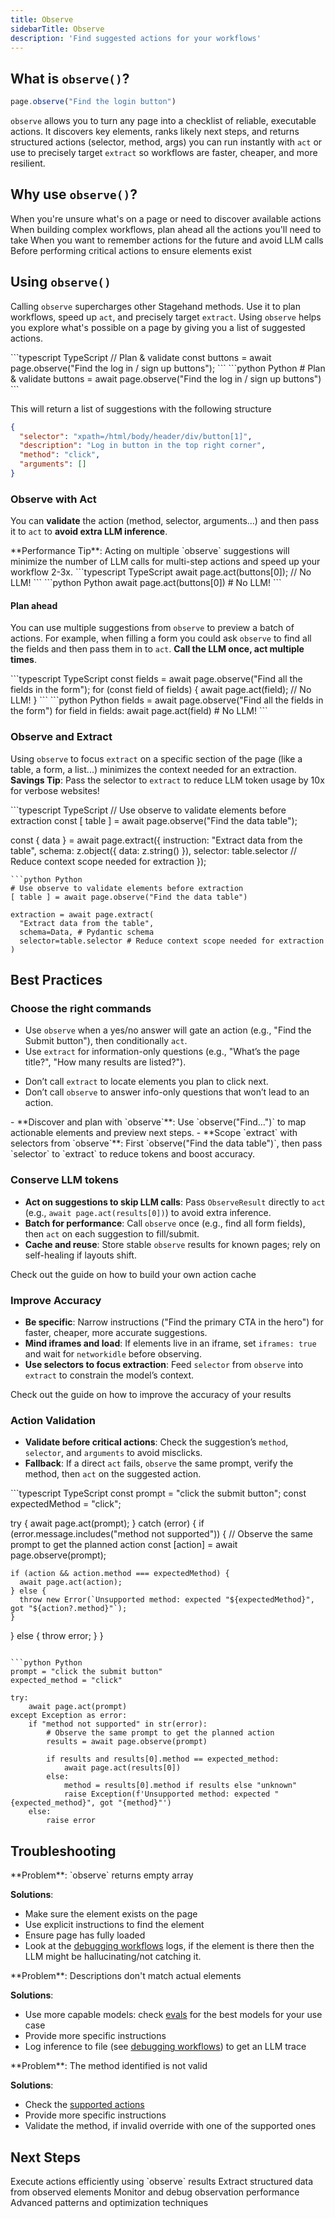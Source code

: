 ```yaml
---
title: Observe
sidebarTitle: Observe
description: 'Find suggested actions for your workflows'
---
```


## What is `observe()`?
``` typescript
page.observe("Find the login button")
```

`observe` allows you to turn any page into a checklist of reliable, executable actions. It discovers key elements, ranks likely next steps, and returns structured actions (selector, method, args) you can run instantly with `act` or use to precisely target `extract` so workflows are faster, cheaper, and more resilient.

## Why use `observe()`?

<CardGroup cols={2}>
  <Card title="Explore" icon="compass" href="/basics/observe#observe-with-act">
    When you're unsure what's on a page or need to discover available actions
  </Card>
  <Card title="Plan" icon="map" href="/basics/observe#plan-ahead">
    When building complex workflows, plan ahead all the actions you'll need to take
  </Card>
  <Card title="Cache" icon="database" href="/basics/observe#remember-actions">
    When you want to remember actions for the future and avoid LLM calls
  </Card>
    <Card title="Validate" icon="check" href="/basics/observe#observe-with-act">
    Before performing critical actions to ensure elements exist
  </Card>
</CardGroup>

## Using `observe()`

Calling `observe` supercharges other Stagehand methods. Use it to plan workflows, speed up `act`, and precisely target `extract`. Using `observe` helps you explore what's possible on a page by giving you a list of suggested actions.

<CodeGroup>
```typescript TypeScript
// Plan & validate
const buttons = await page.observe("Find the log in / sign up buttons");
```
```python Python
# Plan & validate
buttons = await page.observe("Find the log in / sign up buttons")
```
</CodeGroup>

This will return a list of suggestions with the following structure
```json
{
  "selector": "xpath=/html/body/header/div/button[1]",
  "description": "Log in button in the top right corner",
  "method": "click",
  "arguments": []
}
```

### Observe with Act

You can **validate** the action (method, selector, arguments...) and then pass it to `act` to **avoid extra LLM inference**.

<Note>
**Performance Tip**: Acting on multiple `observe` suggestions will minimize the number of LLM calls for multi-step actions and speed up your workflow 2-3x.
</Note>

<CodeGroup>
```typescript TypeScript
await page.act(buttons[0]); // No LLM!
```
```python Python
await page.act(buttons[0]) # No LLM!
```
</CodeGroup>

#### Plan ahead

You can use multiple suggestions from `observe` to preview a batch of actions. For example, when filling a form you could ask `observe` to find all the fields and then pass them in to `act`. **Call the LLM once, act multiple times**.

<CodeGroup>
```typescript TypeScript
const fields = await page.observe("Find all the fields in the form");
for (const field of fields) {
  await page.act(field); // No LLM!
}
```
```python Python
fields = await page.observe("Find all the fields in the form")
for field in fields:
  await page.act(field) # No LLM!
```
</CodeGroup>

### Observe and Extract

Using `observe` to focus `extract` on a specific section of the page (like a table, a form, a list...) minimizes the context needed for an extraction. 
<Tip>
**Savings Tip**: Pass the selector to `extract` to reduce LLM token usage by 10x for verbose websites!
</Tip>

<CodeGroup>
```typescript TypeScript
// Use observe to validate elements before extraction
const [ table ] = await page.observe("Find the data table");

const { data } = await page.extract({
  instruction: "Extract data from the table",
  schema: z.object({
    data: z.string()
  }),
  selector: table.selector // Reduce context scope needed for extraction
});
```
```python Python
# Use observe to validate elements before extraction
[ table ] = await page.observe("Find the data table")

extraction = await page.extract(
  "Extract data from the table",
  schema=Data, # Pydantic schema
  selector=table.selector # Reduce context scope needed for extraction
)
```
</CodeGroup>

## Best Practices

### Choose the right commands

<Tabs>
<Tab title="Do this">

- Use `observe` when a yes/no answer will gate an action (e.g., "Find the Submit button"), then conditionally `act`.
- Use `extract` for information-only questions (e.g., "What’s the page title?", "How many results are listed?").

</Tab>

<Tab title="Don't do this">

- Don’t call `extract` to locate elements you plan to click next.
- Don’t call `observe` to answer info-only questions that won’t lead to an action.

</Tab>
</Tabs>
- **Discover and plan with `observe`**: Use `observe("Find…")` to map actionable elements and preview next steps.
- **Scope `extract` with selectors from `observe`**: First `observe("Find the data table")`, then pass `selector` to `extract` to reduce tokens and boost accuracy.

### Conserve LLM tokens

- **Act on suggestions to skip LLM calls**: Pass `ObserveResult` directly to `act` (e.g., `await page.act(results[0])`) to avoid extra inference.
- **Batch for performance**: Call `observe` once (e.g., find all form fields), then `act` on each suggestion to fill/submit.
- **Cache and reuse**: Store stable `observe` results for known pages; rely on self-healing if layouts shift.

<Card title="Build your own cache" icon="database" href="/best-practices/caching">
  Check out the guide on how to build your own action cache
</Card>

### Improve Accuracy

- **Be specific**: Narrow instructions ("Find the primary CTA in the hero") for faster, cheaper, more accurate suggestions.
- **Mind iframes and load**: If elements live in an iframe, set `iframes: true` and wait for `networkidle` before observing.
- **Use selectors to focus extraction**: Feed `selector` from `observe` into `extract` to constrain the model’s context.

<Card title="Prompting Best Practices" icon="robot" href="/best-practices/prompting-best-practices">
  Check out the guide on how to improve the accuracy of your results
</Card>

### Action Validation

- **Validate before critical actions**: Check the suggestion’s `method`, `selector`, and `arguments` to avoid misclicks.
- **Fallback**: If a direct `act` fails, `observe` the same prompt, verify the method, then `act` on the suggested action.

<CodeGroup>
```typescript TypeScript
const prompt = "click the submit button";
const expectedMethod = "click";

try {
  await page.act(prompt);
} catch (error) {
  if (error.message.includes("method not supported")) {
    // Observe the same prompt to get the planned action
    const [action] = await page.observe(prompt);
    
    if (action && action.method === expectedMethod) {
      await page.act(action);
    } else {
      throw new Error(`Unsupported method: expected "${expectedMethod}", got "${action?.method}"`);
    }
  } else {
    throw error;
  }
}
```

```python Python
prompt = "click the submit button"
expected_method = "click"

try:
    await page.act(prompt)
except Exception as error:
    if "method not supported" in str(error):
        # Observe the same prompt to get the planned action
        results = await page.observe(prompt)
        
        if results and results[0].method == expected_method:
            await page.act(results[0])
        else:
            method = results[0].method if results else "unknown"
            raise Exception(f'Unsupported method: expected "{expected_method}", got "{method}"')
    else:
        raise error
```
</CodeGroup>

## Troubleshooting

<AccordionGroup>
<Accordion title="No elements found">
**Problem**: `observe` returns empty array

**Solutions**:
- Make sure the element exists on the page
- Use explicit instructions to find the element
- Ensure page has fully loaded
- Look at the [debugging workflows](/best-practices/debugging-workflows) logs, if the element is there then the LLM might be hallucinating/not catching it. 
</Accordion>

<Accordion title="Inaccurate element descriptions">
**Problem**: Descriptions don't match actual elements

**Solutions**:
- Use more capable models: check [evals](https://stagehand.dev/evals) for the best models for your use case
- Provide more specific instructions
- Log inference to file (see [debugging workflows](/best-practices/debugging-workflows)) to get an LLM trace

</Accordion>
<Accordion title="Wrong method identified">
**Problem**: The method identified is not valid

**Solutions**:
- Check the [supported actions](/basics/act)
- Provide more specific instructions
- Validate the method, if invalid override with one of the supported ones

</Accordion>
</AccordionGroup>


## Next Steps

<CardGroup cols={2}>
<Card title="Act Overview" icon="play" href="/basics/act">
Execute actions efficiently using `observe` results
</Card>

<Card title="Extract Data" icon="download" href="/basics/extract">  
Extract structured data from observed elements
</Card>

<Card title="Observability" icon="chart-line" href="/configuration/observability">
Monitor and debug observation performance  
</Card>

<Card title="Best Practices" icon="star" href="/best-practices/best-practices">
Advanced patterns and optimization techniques
</Card>
</CardGroup>





